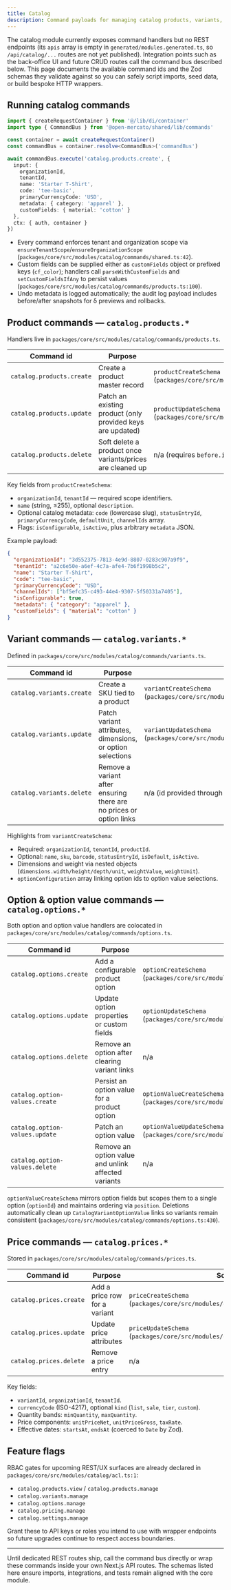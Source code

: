 ```yaml
---
title: Catalog
description: Command payloads for managing catalog products, variants, options, and pricing.
---
```


The catalog module currently exposes command handlers but no REST endpoints (its `apis` array is empty in `generated/modules.generated.ts`, so `/api/catalog/...` routes are not yet published). Integration points such as the back-office UI and future CRUD routes call the command bus described below. This page documents the available command ids and the Zod schemas they validate against so you can safely script imports, seed data, or build bespoke HTTP wrappers.

## Running catalog commands

```ts
import { createRequestContainer } from '@/lib/di/container'
import type { CommandBus } from '@open-mercato/shared/lib/commands'

const container = await createRequestContainer()
const commandBus = container.resolve<CommandBus>('commandBus')

await commandBus.execute('catalog.products.create', {
  input: {
    organizationId,
    tenantId,
    name: 'Starter T-Shirt',
    code: 'tee-basic',
    primaryCurrencyCode: 'USD',
    metadata: { category: 'apparel' },
    customFields: { material: 'cotton' }
  },
  ctx: { auth, container }
})
```

- Every command enforces tenant and organization scope via `ensureTenantScope`/`ensureOrganizationScope` (`packages/core/src/modules/catalog/commands/shared.ts:42`).
- Custom fields can be supplied either as `customFields` object or prefixed keys (`cf_color`); handlers call `parseWithCustomFields` and `setCustomFieldsIfAny` to persist values (`packages/core/src/modules/catalog/commands/products.ts:100`).
- Undo metadata is logged automatically; the audit log payload includes before/after snapshots for δ previews and rollbacks.

## Product commands — `catalog.products.*`

Handlers live in `packages/core/src/modules/catalog/commands/products.ts`.

| Command id | Purpose | Schema |
| --- | --- | --- |
| `catalog.products.create` | Create a product master record | `productCreateSchema` (`packages/core/src/modules/catalog/data/validators.ts:18`) |
| `catalog.products.update` | Patch an existing product (only provided keys are updated) | `productUpdateSchema` (`packages/core/src/modules/catalog/data/validators.ts:32`) |
| `catalog.products.delete` | Soft delete a product once variants/prices are cleaned up | n/a (requires `before.id` in the undo snapshot) |

Key fields from `productCreateSchema`:

- `organizationId`, `tenantId` — required scope identifiers.
- `name` (string, ≤255), optional `description`.
- Optional catalog metadata: `code` (lowercase slug), `statusEntryId`, `primaryCurrencyCode`, `defaultUnit`, `channelIds` array.
- Flags: `isConfigurable`, `isActive`, plus arbitrary `metadata` JSON.

Example payload:

```json
{
  "organizationId": "3d552375-7813-4e9d-8807-0283c907a9f9",
  "tenantId": "a2c6e50e-a6ef-4c7a-afe4-7b6f1998b5c2",
  "name": "Starter T-Shirt",
  "code": "tee-basic",
  "primaryCurrencyCode": "USD",
  "channelIds": ["bf5efc35-c493-44e4-9307-5f50331a7405"],
  "isConfigurable": true,
  "metadata": { "category": "apparel" },
  "customFields": { "material": "cotton" }
}
```

## Variant commands — `catalog.variants.*`

Defined in `packages/core/src/modules/catalog/commands/variants.ts`.

| Command id | Purpose | Schema |
| --- | --- | --- |
| `catalog.variants.create` | Create a SKU tied to a product | `variantCreateSchema` (`packages/core/src/modules/catalog/data/validators.ts:39`) |
| `catalog.variants.update` | Patch variant attributes, dimensions, or option selections | `variantUpdateSchema` (`packages/core/src/modules/catalog/data/validators.ts:65`) |
| `catalog.variants.delete` | Remove a variant after ensuring there are no prices or option links | n/a (id provided through undo payload) |

Highlights from `variantCreateSchema`:

- Required: `organizationId`, `tenantId`, `productId`.
- Optional: `name`, `sku`, `barcode`, `statusEntryId`, `isDefault`, `isActive`.
- Dimensions and weight via nested objects (`dimensions.width/height/depth/unit`, `weightValue`, `weightUnit`).
- `optionConfiguration` array linking option ids to option value selections.

## Option & option value commands — `catalog.options.*`

Both option and option value handlers are colocated in `packages/core/src/modules/catalog/commands/options.ts`.

| Command id | Purpose | Schema |
| --- | --- | --- |
| `catalog.options.create` | Add a configurable product option | `optionCreateSchema` (`packages/core/src/modules/catalog/data/validators.ts:78`) |
| `catalog.options.update` | Update option properties or custom fields | `optionUpdateSchema` (`packages/core/src/modules/catalog/data/validators.ts:95`) |
| `catalog.options.delete` | Remove an option after clearing variant links | n/a |
| `catalog.option-values.create` | Persist an option value for a product option | `optionValueCreateSchema` (`packages/core/src/modules/catalog/data/validators.ts:107`) |
| `catalog.option-values.update` | Patch an option value | `optionValueUpdateSchema` (`packages/core/src/modules/catalog/data/validators.ts:125`) |
| `catalog.option-values.delete` | Remove an option value and unlink affected variants | n/a |

`optionValueCreateSchema` mirrors option fields but scopes them to a single option (`optionId`) and maintains ordering via `position`. Deletions automatically clean up `CatalogVariantOptionValue` links so variants remain consistent (`packages/core/src/modules/catalog/commands/options.ts:430`).

## Price commands — `catalog.prices.*`

Stored in `packages/core/src/modules/catalog/commands/prices.ts`.

| Command id | Purpose | Schema |
| --- | --- | --- |
| `catalog.prices.create` | Add a price row for a variant | `priceCreateSchema` (`packages/core/src/modules/catalog/data/validators.ts:122`) |
| `catalog.prices.update` | Update price attributes | `priceUpdateSchema` (`packages/core/src/modules/catalog/data/validators.ts:140`) |
| `catalog.prices.delete` | Remove a price entry | n/a |

Key fields:

- `variantId`, `organizationId`, `tenantId`.
- `currencyCode` (ISO-4217), optional `kind` (`list`, `sale`, `tier`, `custom`).
- Quantity bands: `minQuantity`, `maxQuantity`.
- Price components: `unitPriceNet`, `unitPriceGross`, `taxRate`.
- Effective dates: `startsAt`, `endsAt` (coerced to `Date` by Zod).

## Feature flags

RBAC gates for upcoming REST/UX surfaces are already declared in `packages/core/src/modules/catalog/acl.ts:1`:

- `catalog.products.view` / `catalog.products.manage`
- `catalog.variants.manage`
- `catalog.options.manage`
- `catalog.pricing.manage`
- `catalog.settings.manage`

Grant these to API keys or roles you intend to use with wrapper endpoints so future upgrades continue to respect access boundaries.

---

Until dedicated REST routes ship, call the command bus directly or wrap these commands inside your own Next.js API routes. The schemas listed here ensure imports, integrations, and tests remain aligned with the core module.
